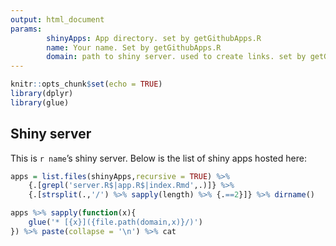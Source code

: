 ```yaml
---
output: html_document
params:
        shinyApps: App directory. set by getGithubApps.R
        name: Your name. Set by getGithubApps.R
        domain: path to shiny server. used to create links. set by getGithubApps.R
---
```


```r
knitr::opts_chunk$set(echo = TRUE)
library(dplyr)
library(glue)
```


## Shiny server

This is `r name`'s shiny server. Below is the list of shiny apps hosted here:


```r
apps = list.files(shinyApps,recursive = TRUE) %>% 
    {.[grepl('server.R$|app.R$|index.Rmd',.)]} %>% 
    {.[strsplit(.,'/') %>% sapply(length) %>% {.==2}]} %>% dirname()

apps %>% sapply(function(x){
    glue('* [{x}]({file.path(domain,x)}/)')
}) %>% paste(collapse = '\n') %>% cat

```
